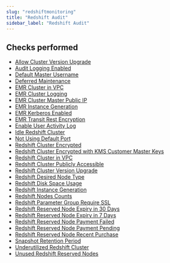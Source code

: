 ```yaml
---
slug: "redshiftmonitoring"
title: "Redshift Audit"
sidebar_label: "Redshift Audit"
---
```


## Checks performed

- [Allow Cluster Version Upgrade](redshiftmonitoring/rules/allow_cluster_version_upgrade)
- [Audit Logging Enabled](redshiftmonitoring/rules/audit_logging_enabled)
- [Default Master Username](redshiftmonitoring/rules/default_master_username)
- [Deferred Maintenance](redshiftmonitoring/rules/deferred_maintenance)
- [EMR Cluster in VPC](redshiftmonitoring/rules/emr_cluster_in_vpc)
- [EMR Cluster Logging](redshiftmonitoring/rules/emr_cluster_logging)
- [EMR Cluster Master Public IP](redshiftmonitoring/rules/emr_cluster_master_public_ip)
- [EMR Instance Generation](redshiftmonitoring/rules/emr_instance_generation)
- [EMR Kerberos Enabled](redshiftmonitoring/rules/emr_kerberos_enabled)
- [EMR Transit Rest Encryption](redshiftmonitoring/rules/emr_transit_rest_encryption)
- [Enable User Activity Log](redshiftmonitoring/rules/enable_user_activity_log)
- [Idle Redshift Cluster](redshiftmonitoring/rules/idle_redshift_cluster)
- [Not Using Default Port](redshiftmonitoring/rules/not_using_default_port)
- [Redshift Cluster Encrypted](redshiftmonitoring/rules/redshift_cluster_encrypted)
- [Redshift Cluster Encrypted with KMS Customer Master Keys](redshiftmonitoring/rules/redshift_cluster_encrypted_with_kms_customer_master_keys)
- [Redshift Cluster in VPC](redshiftmonitoring/rules/redshift_cluster_in_vpc)
- [Redshift Cluster Publicly Accessible](redshiftmonitoring/rules/redshift_cluster_publicly_accessible)
- [Redshift Cluster Version Upgrade](redshiftmonitoring/rules/redshift_cluster_version_upgrade)
- [Redshift Desired Node Type](redshiftmonitoring/rules/redshift_desired_node_type)
- [Redshift Disk Space Usage](redshiftmonitoring/rules/redshift_disk_space_usage)
- [Redshift Instance Generation](redshiftmonitoring/rules/redshift_instance_generation)
- [Redshift Nodes Counts](redshiftmonitoring/rules/redshift_nodes_counts)
- [Redshift Parameter Group Require SSL](redshiftmonitoring/rules/redshift_parameter_group_require_ssl)
- [Redshift Reserved Node Expiry in 30 Days](redshiftmonitoring/rules/redshift_reserved_node_expiry_in_30_days)
- [Redshift Reserved Node Expiry in 7 Days](redshiftmonitoring/rules/redshift_reserved_node_expiry_in_7_days)
- [Redshift Reserved Node Payment Failed](redshiftmonitoring/rules/redshift_reserved_node_payment_failed)
- [Redshift Reserved Node Payment Pending](redshiftmonitoring/rules/redshift_reserved_node_payment_pending)
- [Redshift Reserved Node Recent Purchase](redshiftmonitoring/rules/redshift_reserved_node_recent_purchase)
- [Snapshot Retention Period](redshiftmonitoring/rules/snapshot_retention_period)
- [Underutilized Redshift Cluster](redshiftmonitoring/rules/underutilized_redshift_cluster)
- [Unused Redshift Reserved Nodes](redshiftmonitoring/rules/unused_redshift_reserved_nodes)
